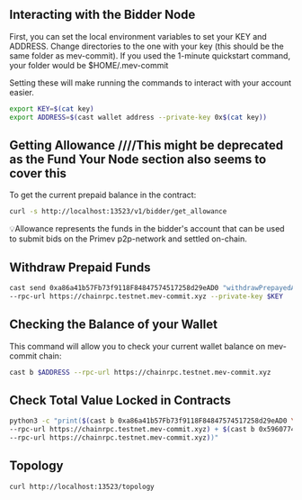 ## Interacting with the Bidder Node

First, you can set the local environment variables to set your KEY and ADDRESS. Change directories to the one with your key (this should be the same folder as mev-commit). If you used the 1-minute quickstart command, your folder would be $HOME/.mev-commit

Setting these will make running the commands to interact with your account easier.

```bash ❯_ terminal
export KEY=$(cat key)
export ADDRESS=$(cast wallet address --private-key 0x$(cat key))
```

## Getting Allowance ////This might be deprecated as the Fund Your Node section also seems to cover this

To get the current prepaid balance in the contract:

```bash ❯_ terminal
curl -s http://localhost:13523/v1/bidder/get_allowance
```

💡Allowance represents the funds in the bidder's account that can be used to submit bids on the Primev p2p-network and settled on-chain.

## Withdraw Prepaid Funds

```bash ❯_ terminal
cast send 0xa86a41b57Fb73f9118F84847574517258d29eAD0 "withdrawPrepayedAmount(address)" $ADDRESS \
--rpc-url https://chainrpc.testnet.mev-commit.xyz --private-key $KEY
```

## Checking the Balance of your Wallet

This command will allow you to check your current wallet balance on mev-commit chain:

```bash ❯_ terminal
cast b $ADDRESS --rpc-url https://chainrpc.testnet.mev-commit.xyz
```

## Check Total Value Locked in Contracts

```bash ❯_ terminal
python3 -c "print($(cast b 0xa86a41b57Fb73f9118F84847574517258d29eAD0 \
--rpc-url https://chainrpc.testnet.mev-commit.xyz) + $(cast b 0x5960774AD41D03DAB4916a30bD2190f8b3b3b4b2 \
--rpc-url https://chainrpc.testnet.mev-commit.xyz))"
```

## Topology

```bash ❯_ terminal ❯_ terminal
curl http://localhost:13523/topology
```

